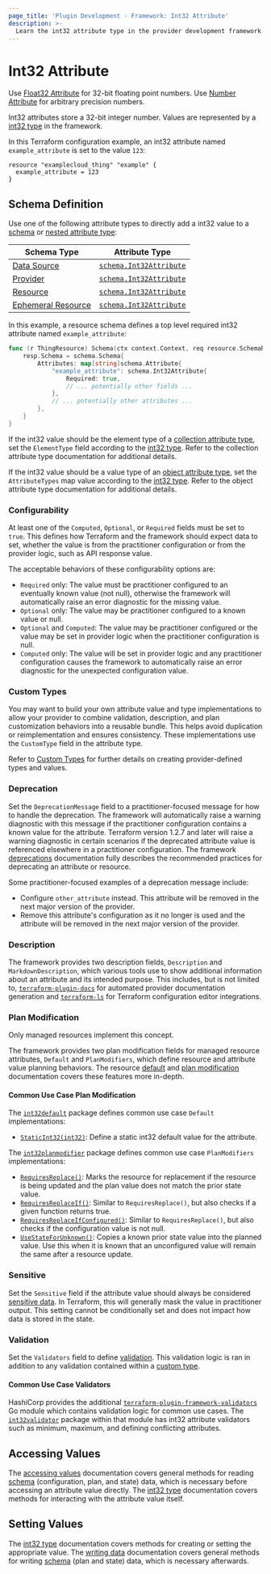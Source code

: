 ```yaml
---
page_title: 'Plugin Development - Framework: Int32 Attribute'
description: >-
  Learn the int32 attribute type in the provider development framework.
---
```


# Int32 Attribute

<Tip>

Use [Float32 Attribute](/terraform/plugin/framework/handling-data/attributes/float32) for 32-bit floating point numbers. Use [Number Attribute](/terraform/plugin/framework/handling-data/attributes/number) for arbitrary precision numbers.

</Tip>

Int32 attributes store a 32-bit integer number. Values are represented by a [int32 type](/terraform/plugin/framework/handling-data/types/int32) in the framework.

In this Terraform configuration example, an int32 attribute named `example_attribute` is set to the value `123`:

```hcl
resource "examplecloud_thing" "example" {
  example_attribute = 123
}
```

## Schema Definition

Use one of the following attribute types to directly add a int32 value to a [schema](/terraform/plugin/framework/handling-data/schemas) or [nested attribute type](/terraform/plugin/framework/handling-data/attributes#nested-attribute-types):

| Schema Type | Attribute Type |
|-------------|----------------|
| [Data Source](/terraform/plugin/framework/data-sources) | [`schema.Int32Attribute`](https://pkg.go.dev/github.com/hashicorp/terraform-plugin-framework/datasource/schema#Int32Attribute) |
| [Provider](/terraform/plugin/framework/providers) | [`schema.Int32Attribute`](https://pkg.go.dev/github.com/hashicorp/terraform-plugin-framework/provider/schema#Int32Attribute) |
| [Resource](/terraform/plugin/framework/resources) | [`schema.Int32Attribute`](https://pkg.go.dev/github.com/hashicorp/terraform-plugin-framework/resource/schema#Int32Attribute) |
| [Ephemeral Resource](/terraform/plugin/framework/ephemeral-resources) | [`schema.Int32Attribute`](https://pkg.go.dev/github.com/hashicorp/terraform-plugin-framework/ephemeral/schema#Int32Attribute) |

In this example, a resource schema defines a top level required int32 attribute named `example_attribute`:

```go
func (r ThingResource) Schema(ctx context.Context, req resource.SchemaRequest, resp *resource.SchemaResponse) {
    resp.Schema = schema.Schema{
        Attributes: map[string]schema.Attribute{
            "example_attribute": schema.Int32Attribute{
                Required: true,
                // ... potentially other fields ...
            },
            // ... potentially other attributes ...
        },
    }
}
```

If the int32 value should be the element type of a [collection attribute type](/terraform/plugin/framework/handling-data/attributes#collection-attribute-types), set the `ElementType` field according to the [int32 type](/terraform/plugin/framework/handling-data/types/int32). Refer to the collection attribute type documentation for additional details.

If the int32 value should be a value type of an [object attribute type](/terraform/plugin/framework/handling-data/attributes#object-attribute-type), set the `AttributeTypes` map value according to the [int32 type](/terraform/plugin/framework/handling-data/types/int32). Refer to the object attribute type documentation for additional details.

### Configurability

At least one of the `Computed`, `Optional`, or `Required` fields must be set to `true`. This defines how Terraform and the framework should expect data to set, whether the value is from the practitioner configuration or from the provider logic, such as API response value.

The acceptable behaviors of these configurability options are:

- `Required` only: The value must be practitioner configured to an eventually known value (not null), otherwise the framework will automatically raise an error diagnostic for the missing value.
- `Optional` only: The value may be practitioner configured to a known value or null.
- `Optional` and `Computed`: The value may be practitioner configured or the value may be set in provider logic when the practitioner configuration is null.
- `Computed` only: The value will be set in provider logic and any practitioner configuration causes the framework to automatically raise an error diagnostic for the unexpected configuration value.

### Custom Types

You may want to build your own attribute value and type implementations to allow your provider to combine validation, description, and plan customization behaviors into a reusable bundle. This helps avoid duplication or reimplementation and ensures consistency. These implementations use the `CustomType` field in the attribute type.

Refer to [Custom Types](/terraform/plugin/framework/handling-data/types/custom) for further details on creating provider-defined types and values.

### Deprecation

Set the `DeprecationMessage` field to a practitioner-focused message for how to handle the deprecation. The framework will automatically raise a warning diagnostic with this message if the practitioner configuration contains a known value for the attribute. Terraform version 1.2.7 and later will raise a warning diagnostic in certain scenarios if the deprecated attribute value is referenced elsewhere in a practitioner configuration. The framework [deprecations](/terraform/plugin/framework/deprecations) documentation fully describes the recommended practices for deprecating an attribute or resource.

Some practitioner-focused examples of a deprecation message include:

- Configure `other_attribute` instead. This attribute will be removed in the next major version of the provider.
- Remove this attribute's configuration as it no longer is used and the attribute will be removed in the next major version of the provider.

### Description

The framework provides two description fields, `Description` and `MarkdownDescription`, which various tools use to show additional information about an attribute and its intended purpose. This includes, but is not limited to, [`terraform-plugin-docs`](https://github.com/hashicorp/terraform-plugin-docs) for automated provider documentation generation and [`terraform-ls`](https://github.com/hashicorp/terraform-ls) for Terraform configuration editor integrations.

### Plan Modification

<Highlight>

Only managed resources implement this concept.

</Highlight>

The framework provides two plan modification fields for managed resource attributes, `Default` and `PlanModifiers`, which define resource and attribute value planning behaviors. The resource [default](/terraform/plugin/framework/resources/default) and [plan modification](/terraform/plugin/framework/resources/plan-modification) documentation covers these features more in-depth.

#### Common Use Case Plan Modification

The [`int32default`](https://pkg.go.dev/github.com/hashicorp/terraform-plugin-framework/resource/schema/int32default) package defines common use case `Default` implementations:

- [`StaticInt32(int32)`](https://pkg.go.dev/github.com/hashicorp/terraform-plugin-framework/resource/schema/int32default#StaticInt32): Define a static int32 default value for the attribute.

The [`int32planmodifier`](https://pkg.go.dev/github.com/hashicorp/terraform-plugin-framework/resource/schema/int32planmodifier) package defines common use case `PlanModifiers` implementations:

- [`RequiresReplace()`](https://pkg.go.dev/github.com/hashicorp/terraform-plugin-framework/resource/schema/int32planmodifier#RequiresReplace): Marks the resource for replacement if the resource is being updated and the plan value does not match the prior state value.
- [`RequiresReplaceIf()`](https://pkg.go.dev/github.com/hashicorp/terraform-plugin-framework/resource/schema/int32planmodifier#RequiresReplaceIf): Similar to `RequiresReplace()`, but also checks if a given function returns true.
- [`RequiresReplaceIfConfigured()`](https://pkg.go.dev/github.com/hashicorp/terraform-plugin-framework/resource/schema/int32planmodifier#RequiresReplaceIfConfigured): Similar to `RequiresReplace()`, but also checks if the configuration value is not null.
- [`UseStateForUnknown()`](https://pkg.go.dev/github.com/hashicorp/terraform-plugin-framework/resource/schema/int32planmodifier#UseStateForUnknown): Copies a known prior state value into the planned value. Use this when it is known that an unconfigured value will remain the same after a resource update.

### Sensitive

Set the `Sensitive` field if the attribute value should always be considered [sensitive data](/terraform/language/state/sensitive-data). In Terraform, this will generally mask the value in practitioner output. This setting cannot be conditionally set and does not impact how data is stored in the state.

### Validation

Set the `Validators` field to define [validation](/terraform/plugin/framework/validation#attribute-validation). This validation logic is ran in addition to any validation contained within a [custom type](#custom-types).

#### Common Use Case Validators

HashiCorp provides the additional [`terraform-plugin-framework-validators`](https://pkg.go.dev/github.com/hashicorp/terraform-plugin-framework-validators) Go module which contains validation logic for common use cases. The [`int32validator`](https://pkg.go.dev/github.com/hashicorp/terraform-plugin-framework-validators/int32validator) package within that module has int32 attribute validators such as minimum, maximum, and defining conflicting attributes.

## Accessing Values

The [accessing values](/terraform/plugin/framework/handling-data/accessing-values) documentation covers general methods for reading [schema](/terraform/plugin/framework/handling-data/schemas) (configuration, plan, and state) data, which is necessary before accessing an attribute value directly. The [int32 type](/terraform/plugin/framework/handling-data/types/int32#accessing-values) documentation covers methods for interacting with the attribute value itself.

## Setting Values

The [int32 type](/terraform/plugin/framework/handling-data/types/int32#setting-values) documentation covers methods for creating or setting the appropriate value. The [writing data](/terraform/plugin/framework/handling-data/writing-state) documentation covers general methods for writing [schema](/terraform/plugin/framework/handling-data/schemas) (plan and state) data, which is necessary afterwards.
